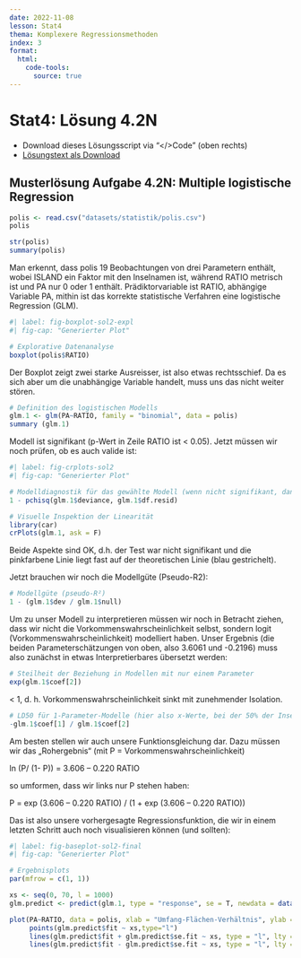 ```yaml
---
date: 2022-11-08
lesson: Stat4
thema: Komplexere Regressionsmethoden
index: 3
format:
  html:
    code-tools:
      source: true
---
```


# Stat4: Lösung 4.2N

- Download dieses Lösungsscript via "\</\>Code" (oben rechts)
- [Lösungstext als Download](Statistik_Loesung_4.2N.pdf)

## Musterlösung Aufgabe 4.2N: Multiple logistische Regression

```r
polis <- read.csv("datasets/statistik/polis.csv")
polis

str(polis)
summary(polis)
```

Man erkennt, dass polis 19 Beobachtungen von drei Parametern enthält, wobei ISLAND ein Faktor mit den Inselnamen ist, während RATIO metrisch ist und PA nur 0 oder 1 enthält. Prädiktorvariable ist RATIO, abhängige Variable PA, mithin ist das korrekte statistische Verfahren eine logistische Regression (GLM).

```r
#| label: fig-boxplot-sol2-expl
#| fig-cap: "Generierter Plot"

# Explorative Datenanalyse
boxplot(polis$RATIO)
```

Der Boxplot  zeigt zwei starke Ausreisser, ist also etwas rechtsschief. Da es sich aber um die unabhängige Variable handelt, muss uns das nicht weiter stören.

```r
# Definition des logistischen Modells
glm.1 <- glm(PA~RATIO, family = "binomial", data = polis)
summary (glm.1)
```

Modell ist signifikant (p-Wert in Zeile RATIO ist < 0.05). Jetzt müssen wir noch prüfen, ob es auch valide ist:

```r
#| label: fig-crplots-sol2
#| fig-cap: "Generierter Plot"

# Modelldiagnostik für das gewählte Modell (wenn nicht signifikant, dann OK)
1 - pchisq(glm.1$deviance, glm.1$df.resid)

# Visuelle Inspektion der Linearität
library(car)
crPlots(glm.1, ask = F)
```

Beide Aspekte sind OK, d.h. der Test war nicht signifikant und die pinkfarbene Linie liegt fast auf der theoretischen Linie (blau gestrichelt).

Jetzt brauchen wir noch die Modellgüte (Pseudo-R2):

```r
# Modellgüte (pseudo-R²)
1 - (glm.1$dev / glm.1$null)
```

Um zu unser Modell zu interpretieren müssen wir noch in Betracht ziehen, dass wir nicht die Vorkommenswahrscheinlichkeit selbst, sondern logit (Vorkommenswahrscheinlichkeit) modelliert haben. Unser Ergebnis (die beiden Parameterschätzungen von oben, also 3.6061 und -0.2196) muss also zunächst in etwas Interpretierbares übersetzt werden:

```r
# Steilheit der Beziehung in Modellen mit nur einem Parameter
exp(glm.1$coef[2])
```

< 1, d. h. Vorkommenswahrscheinlichkeit sinkt mit zunehmender Isolation.

```r
# LD50 für 1-Parameter-Modelle (hier also x-Werte, bei der 50% der Inseln besiedelt sind)
-glm.1$coef[1] / glm.1$coef[2]
```

Am besten stellen wir auch unsere Funktionsgleichung dar. Dazu müssen wir das „Rohergebnis“ (mit P = Vorkommenswahrscheinlichkeit)

ln (P/ (1- P)) = 3.606 – 0.220 RATIO

so umformen, dass wir links nur P stehen haben:

P = exp (3.606 – 0.220 RATIO) / (1 + exp (3.606 – 0.220 RATIO))

Das ist also unsere vorhergesagte Regressionsfunktion, die wir in einem letzten Schritt auch noch visualisieren können (und sollten):

```r
#| label: fig-baseplot-sol2-final
#| fig-cap: "Generierter Plot"

# Ergebnisplots
par(mfrow = c(1, 1))

xs <- seq(0, 70, l = 1000)
glm.predict <- predict(glm.1, type = "response", se = T, newdata = data.frame(RATIO=xs))

plot(PA~RATIO, data = polis, xlab = "Umfang-Flächen-Verhältnis", ylab = "Vorkommenswahrscheinlichkeit", pch = 16, col = "red")
     points(glm.predict$fit ~ xs,type="l")
     lines(glm.predict$fit + glm.predict$se.fit ~ xs, type = "l", lty = 2)
     lines(glm.predict$fit - glm.predict$se.fit ~ xs, type = "l", lty = 2)
```
